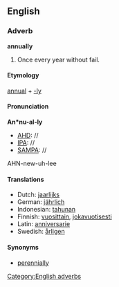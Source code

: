==English==
===Adverb===
[[Category:English adverbs]]
'''annually'''
#Once every year without fail.

====Etymology====
[[annual]] + [[-ly]]

====Pronunciation====
'''An*nu-al-ly'''
*[[AHD]]: //
*[[IPA]]: //
*[[SAMPA]]: //
AHN-new-uh-lee

====Translations====
*Dutch: [[jaarlijks]]
*German: [[jährlich]]
*Indonesian: [[tahun|tahunan]]
*Finnish: [[vuosittain]], [[jokavuotisesti]]
*Latin: [[anniversarie]]
*Swedish: [[årligen]]

====Synonyms====
* [[perennially]]